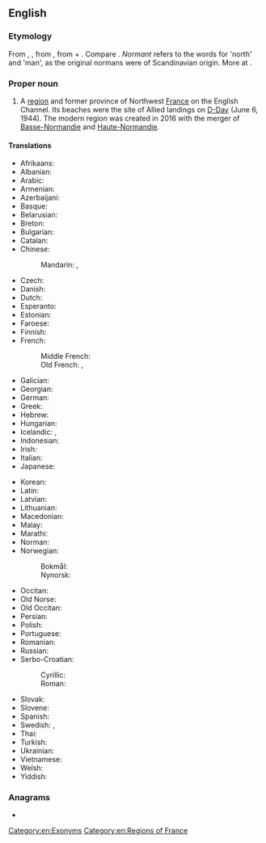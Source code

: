 ==English==
{{wikipedia}}

===Etymology===
From {{inh|en|enm|Normandye}}, {{m|enm|Normandie}}, from {{der|en|fro|Normendie}}, from {{m|fro|normant}} + {{m|fro|-ie}}. Compare {{cog|non|Norðmanndi|t=Normandy}}. ''Normant'' refers to the {{etyl|gem|en}} words for 'north' and 'man', as the original normans were of Scandinavian origin. More at {{l|en|Norman}}.

===Proper noun===
{{en-proper noun}}

# A [[region]] and former province of Northwest [[France]] on the English Channel. Its beaches were the site of Allied landings on [[D-Day]] (June 6, 1944). The modern region was created in 2016 with the merger of [[Basse-Normandie]] and [[Haute-Normandie]].

====Translations====
{{trans-top|region of France}}
* Afrikaans: {{t|af|Normandië}}
* Albanian: {{t|sq|Normandia}}
* Arabic: {{t|ar|نُورْمَانْدِي|f}}
* Armenian: {{t|hy|Նորմանդիա}}
* Azerbaijani: {{t|az|Normandiya}}
* Basque: {{t|eu|Normandia}}
* Belarusian: {{t|be|Нармандыя|f}}
* Breton: {{t|br|Normandi}}
* Bulgarian: {{t|bg|Нормандия|f|tr=Normándija|sc=Cyrl}}
* Catalan: {{t|ca|Normandia|f}}
* Chinese:
*: Mandarin: {{t+|cmn|諾曼底|sc=Hani}}, {{t+|cmn|诺曼底|tr=Nuòmàndǐ|sc=Hani}}
* Czech: {{t+|cs|Normandie|f}}
* Danish: {{t|da|Normandiet}}
* Dutch: {{t+|nl|Normandië|n}}
* Esperanto: {{t|eo|Normandio}}
* Estonian: {{t|et|Normandia}}
* Faroese: {{t|fo|Norðmandíið|n}}
* Finnish: {{t+|fi|Normandia}}
* French: {{t+|fr|Normandie|f}}
*: Middle French: {{t|frm|Normendie}}
*: Old French: {{t|fro|Normandie}}, {{t|fro|Normendie}}
* Galician: {{t+|gl|Normandía|f}}
* Georgian: {{t|ka|ნორმანდია}}
* German: {{t+|de|Normandie|f}}
* Greek: {{t|el|Νορμανδία|f}}
* Hebrew: {{t|he|נורמנדי|f|tr=normandi}}
* Hungarian: {{t+|hu|Normandia}}
* Icelandic: {{t|is|Norðmandí|n}}, {{t|is|Normandí|n}}
* Indonesian: {{t|id|Normandia}}
* Irish: {{t|ga|Normainn|f|alt=An Normainn}}
* Italian: {{t+|it|Normandia|f}}
* Japanese: {{t|ja|ノルマンディー|tr=Norumandī|sc=Jpan}}
{{trans-mid}}
* Korean: {{t|ko|노르망디}}
* Latin: {{t|la|Normannia|f}}
* Latvian: {{t|lv|Normandija|f}}
* Lithuanian: {{t|lt|Normandija|f}}
* Macedonian: {{t|mk|Нормандија|f}}
* Malay: {{t|ms|Normandie}}
* Marathi: {{t|mr|नॉर्मंडी|tr=nǒrmaṃḍī|sc=Deva}}
* Norman: {{t|nrf|Nouormandie|f}}
* Norwegian:
*: Bokmål: {{t|nb|Normandie|f}}
*: Nynorsk: {{t|nn|Normandie|f}}
* Occitan: {{t|oc|Normandia|f}}
* Old Norse: {{t|non|Norðmandí|n}}
* Old Occitan: {{t|pro|Normandia}}
* Persian: {{t+|fa|نرماندی|tr=Normândî}}
* Polish: {{t+|pl|Normandia|f}}
* Portuguese: {{t+|pt|Normandia|f}}
* Romanian: {{t|ro|Normandia|f}}
* Russian: {{t+|ru|Норма́ндия|f}}
* Serbo-Croatian: 
*: Cyrillic: {{t|sh|Нормандија|f}}
*: Roman: {{t+|sh|Normandija|f}}
* Slovak: {{t|sk|Normandia|f}}
* Slovene: {{t+|sl|Normandíja|f}}
* Spanish: {{t|es|Normandía|f}}
* Swedish: {{t|sv|Normandie|n}}, {{t|sv|Normandiet|n}}
* Thai: {{t|th|นอร์ม็องดี|tr=nɔɔr-mɔng-dii}}
* Turkish: {{t+|tr|Normandiya}}
* Ukrainian: {{t|uk|Нормандія|f}}
* Vietnamese: {{t|vi|Normandie}}
* Welsh: {{t|cy|Normandi}}
* Yiddish: {{t|yi|נאָרמאַנדי|f}}
{{trans-bottom}}

===Anagrams===
* {{anagrams|en|andronym|monandry}}

[[Category:en:Exonyms]]
[[Category:en:Regions of France]]